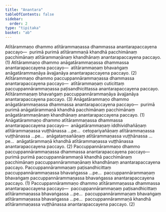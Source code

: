 ```yaml
---
title: "Anantara"
tableOfContents: false
sidebar:
  order: 2
type: "tipitaka"
basket: "ab"
---
```



<DynamicBreadcrumb />

<Division number="26">

<Paragraph number="2711">
Atītārammaṇo dhammo atītārammaṇassa dhammassa anantarapaccayena paccayo—  purimā purimā atītārammaṇā khandhā pacchimānaṃ pacchimānaṃ atītārammaṇānaṃ khandhānaṃ anantarapaccayena paccayo. (1)
</Paragraph>

<Paragraph number="2712">
Atītārammaṇo dhammo anāgatārammaṇassa dhammassa anantarapaccayena paccayo—  atītārammaṇaṃ bhavaṅgaṃ anāgatārammaṇāya āvajjanāya anantarapaccayena paccayo. (2)
</Paragraph>

<Paragraph number="2713">
Atītārammaṇo dhammo paccuppannārammaṇassa dhammassa anantarapaccayena paccayo—  atītārammaṇaṃ cuticittaṃ paccuppannārammaṇassa paṭisandhicittassa anantarapaccayena paccayo. Atītārammaṇaṃ bhavaṅgaṃ paccuppannārammaṇāya āvajjanāya anantarapaccayena paccayo. (3)
</Paragraph>

</Division>
<Division number="27">

<Paragraph number="2714">
Anāgatārammaṇo dhammo anāgatārammaṇassa dhammassa anantarapaccayena paccayo—  purimā purimā anāgatārammaṇā khandhā pacchimānaṃ pacchimānaṃ anāgatārammaṇānaṃ khandhānaṃ anantarapaccayena paccayo. (1)
</Paragraph>

<Paragraph number="2715">
Anāgatārammaṇo dhammo atītārammaṇassa dhammassa anantarapaccayena paccayo—  anāgatārammaṇaṃ iddhividhañāṇaṃ atītārammaṇassa vuṭṭhānassa …pe…  cetopariyañāṇaṃ atītārammaṇassa vuṭṭhānassa …pe…  anāgataṃsañāṇaṃ atītārammaṇassa vuṭṭhānassa …pe…  anāgatārammaṇā khandhā atītārammaṇassa vuṭṭhānassa anantarapaccayena paccayo. (2)
</Paragraph>

</Division>
<Division number="28">

<Paragraph number="2716">
Paccuppannārammaṇo dhammo paccuppannārammaṇassa dhammassa anantarapaccayena paccayo—  purimā purimā paccuppannārammaṇā khandhā pacchimānaṃ pacchimānaṃ paccuppannārammaṇānaṃ khandhānaṃ anantarapaccayena paccayo. Paccuppannārammaṇaṃ paṭisandhicittaṃ paccuppannārammaṇassa bhavaṅgassa …pe…  paccuppannārammaṇaṃ bhavaṅgaṃ paccuppannārammaṇassa bhavaṅgassa anantarapaccayena paccayo. (1)
</Paragraph>

<Paragraph number="2717">
Paccuppannārammaṇo dhammo atītārammaṇassa dhammassa anantarapaccayena paccayo—  paccuppannārammaṇaṃ paṭisandhicittaṃ atītārammaṇassa bhavaṅgassa …pe…  paccuppannārammaṇaṃ bhavaṅgaṃ atītārammaṇassa bhavaṅgassa …pe…  paccuppannārammaṇā khandhā atītārammaṇassa vuṭṭhānassa anantarapaccayena paccayo. (2)
</Paragraph>
</Division>